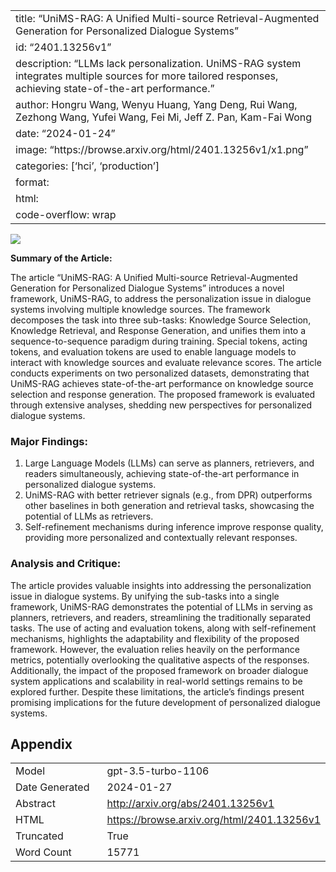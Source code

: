 
---
title: "UniMS-RAG: A Unified Multi-source Retrieval-Augmented Generation for Personalized Dialogue Systems"
id: "2401.13256v1"
description: "LLMs lack personalization. UniMS-RAG system integrates multiple sources for more tailored responses, achieving state-of-the-art performance."
author: Hongru Wang, Wenyu Huang, Yang Deng, Rui Wang, Zezhong Wang, Yufei Wang, Fei Mi, Jeff Z. Pan, Kam-Fai Wong
date: "2024-01-24"
image: "https://browse.arxiv.org/html/2401.13256v1/x1.png"
categories: ['hci', 'production']
format:
  html:
    code-overflow: wrap
---

![](https://browse.arxiv.org/html/2401.13256v1/x1.png)

**Summary of the Article:**

The article "UniMS-RAG: A Unified Multi-source Retrieval-Augmented Generation for Personalized Dialogue Systems" introduces a novel framework, UniMS-RAG, to address the personalization issue in dialogue systems involving multiple knowledge sources. The framework decomposes the task into three sub-tasks: Knowledge Source Selection, Knowledge Retrieval, and Response Generation, and unifies them into a sequence-to-sequence paradigm during training. Special tokens, acting tokens, and evaluation tokens are used to enable language models to interact with knowledge sources and evaluate relevance scores. The article conducts experiments on two personalized datasets, demonstrating that UniMS-RAG achieves state-of-the-art performance on knowledge source selection and response generation. The proposed framework is evaluated through extensive analyses, shedding new perspectives for personalized dialogue systems.

### Major Findings:
1. Large Language Models (LLMs) can serve as planners, retrievers, and readers simultaneously, achieving state-of-the-art performance in personalized dialogue systems.
2. UniMS-RAG with better retriever signals (e.g., from DPR) outperforms other baselines in both generation and retrieval tasks, showcasing the potential of LLMs as retrievers.
3. Self-refinement mechanisms during inference improve response quality, providing more personalized and contextually relevant responses.

### Analysis and Critique:
The article provides valuable insights into addressing the personalization issue in dialogue systems. By unifying the sub-tasks into a single framework, UniMS-RAG demonstrates the potential of LLMs in serving as planners, retrievers, and readers, streamlining the traditionally separated tasks. The use of acting and evaluation tokens, along with self-refinement mechanisms, highlights the adaptability and flexibility of the proposed framework. However, the evaluation relies heavily on the performance metrics, potentially overlooking the qualitative aspects of the responses. Additionally, the impact of the proposed framework on broader dialogue system applications and scalability in real-world settings remains to be explored further. Despite these limitations, the article's findings present promising implications for the future development of personalized dialogue systems.

## Appendix

|          |          |
|----------|----------|
| Model     | gpt-3.5-turbo-1106       |
| Date Generated     | 2024-01-27       |
| Abstract | [http://arxiv.org/abs/2401.13256v1](http://arxiv.org/abs/2401.13256v1)        |
| HTML     | [https://browse.arxiv.org/html/2401.13256v1](https://browse.arxiv.org/html/2401.13256v1)       |
| Truncated       | True       |
| Word Count       | 15771       |
